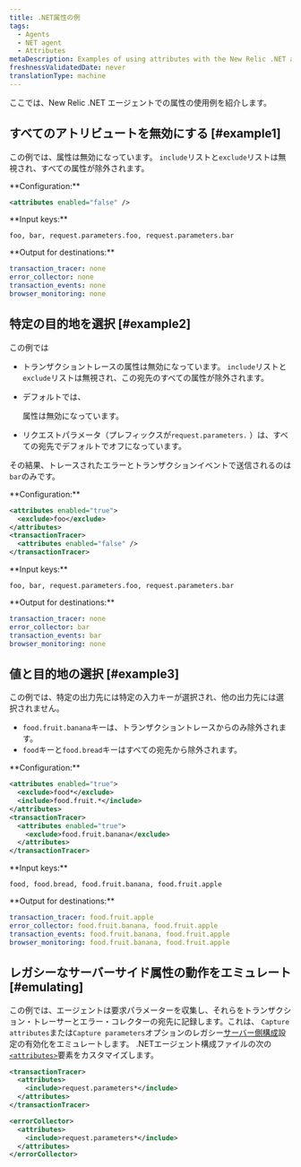 ```yaml
---
title: .NET属性の例
tags:
  - Agents
  - NET agent
  - Attributes
metaDescription: Examples of using attributes with the New Relic .NET agent.
freshnessValidatedDate: never
translationType: machine
---
```


ここでは、New Relic .NET エージェントでの属性の使用例を紹介します。

## すべてのアトリビュートを無効にする [#example1]

この例では、属性は無効になっています。 `include`リストと`exclude`リストは無視され、すべての属性が除外されます。

<DNT>
  **Configuration:**
</DNT>

```xml
<attributes enabled="false" />
```

<DNT>
  **Input keys:**
</DNT>

```
foo, bar, request.parameters.foo, request.parameters.bar
```

<DNT>
  **Output for destinations:**
</DNT>

```yml
transaction_tracer: none
error_collector: none
transaction_events: none
browser_monitoring: none
```

## 特定の目的地を選択 [#example2]

この例では

* トランザクショントレースの属性は無効になっています。 `include`リストと`exclude`リストは無視され、この宛先のすべての属性が除外されます。

* デフォルトでは、

  <InlinePopover type="browser"/>

  属性は無効になっています。

* リクエストパラメータ（プレフィックスが`request.parameters.` ）は、すべての宛先でデフォルトでオフになっています。

その結果、トレースされたエラーとトランザクションイベントで送信されるのは`bar`のみです。

<DNT>
  **Configuration:**
</DNT>

```xml
<attributes enabled="true">
  <exclude>foo</exclude>
</attributes>
<transactionTracer>
  <attributes enabled="false" />
</transactionTracer>
```

<DNT>
  **Input keys:**
</DNT>

```
foo, bar, request.parameters.foo, request.parameters.bar
```

<DNT>
  **Output for destinations:**
</DNT>

```yml
transaction_tracer: none
error_collector: bar
transaction_events: bar
browser_monitoring: none
```

## 値と目的地の選択 [#example3]

この例では、特定の出力先には特定の入力キーが選択され、他の出力先には選択されません。

* `food.fruit.banana`キーは、トランザクショントレースからのみ除外されます。
* `food`キーと`food.bread`キーはすべての宛先から除外されます。

<DNT>
  **Configuration:**
</DNT>

```xml
<attributes enabled="true">
  <exclude>food*</exclude>
  <include>food.fruit.*</include>
</attributes>
<transactionTracer>
  <attributes enabled="true">
    <exclude>food.fruit.banana</exclude>
  </attributes>
</transactionTracer>
```

<DNT>
  **Input keys:**
</DNT>

```
food, food.bread, food.fruit.banana, food.fruit.apple
```

<DNT>
  **Output for destinations:**
</DNT>

```yml
transaction_tracer: food.fruit.apple
error_collector: food.fruit.banana, food.fruit.apple
transaction_events: food.fruit.banana, food.fruit.apple
browser_monitoring: food.fruit.banana, food.fruit.apple
```

## レガシーなサーバーサイド属性の動作をエミュレート [#emulating]

この例では、エージェントは要求パラメーターを収集し、それらをトランザクション・トレーサーとエラー・コレクターの宛先に記録します。これは、 `Capture attributes`または`Capture parameters`オプションのレガシー[サーバー側構成](/docs/agents/manage-apm-agents/configuration/server-side-agent-configuration)設定の有効化をエミュレートします。 .NETエージェント構成ファイルの次の[`<attributes>`](/docs/agents/net-agent/installation-configuration/net-agent-configuration#agent-attributes)要素をカスタマイズします。

```xml
<transactionTracer>
  <attributes>
    <include>request.parameters*</include>
  </attributes>
</transactionTracer>

<errorCollector>
  <attributes>
    <include>request.parameters*</include>
  </attributes>
</errorCollector>
```
